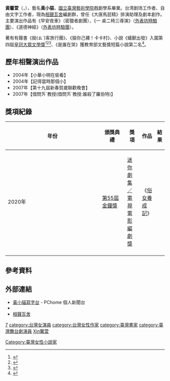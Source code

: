 {{藝人
| 姓名 = 黃馨萱
| 類型 = 女藝人
| 圖片 = 
| 圖片尺寸 = 
| 圖片簡介 = 
| 羅馬拼音 = 
| 英文名 = Kitten Huang
| 其他藝名 = 黃小猫
| 出生日期 = {{Birth_date_and_age|1973|9|16}}
| 出生地點 = {{TWN}}
| 職業 = 台湾剧场工作者、自由文字工作者
| 語言 = [[中文|中文]]
| 國籍 = {{ROC}}
| 教育程度 = [[國立臺灣藝術學院|國立臺灣藝術學院]]戲劇學系
| 電影 = 
| 電視劇 =
| 舞臺劇   = 
| 經紀公司 = 
| 書籍 = 
| 相關團體 = [[相聲瓦舍|相聲瓦舍]]
| 官方網站 = http://mypaper.pchome.com.tw/0816091600 黃小貓寫字台
| imdb = 5879189
}}
'''黃馨萱'''（{{lang|en|Kitten Huang}}，{{bd|1973年|9月16日|||catIdx=Huang黃馨萱}}），藝名'''黃小猫'''，[[國立臺灣藝術學院|國立臺灣藝術學院]]戲劇學系畢業。台湾剧场工作者、自由文字工作者，現為[[相聲瓦舍|相聲瓦舍]]編劇群，曾任《大唐馬屁精》排演助理及劇本創作。主要演出作品有《早安夜車》（密獵者劇團）、《一 桌二椅三導演》（[[外表坊時驗團|外表坊時驗團]]）、《道德神經》（[[外表坊時驗團|外表坊時驗團]]）。

著有有聲書《拗(ㄠˋ)客旅行團》、《摳你己襪！卡卡村》、小說《蟻獸出發》入圍第四屆[[皇冠大眾小說獎|皇冠大眾文學獎]]<ref>{{cite news|title=皇冠大眾小說獎|url=http://www.crown.com.tw/novel/|accessdate=2002-03|work=皇冠大眾小說獎，歷屆作品回顧|archive-date=2006-08-25|archive-url=https://web.archive.org/web/20060825024352/http://www.crown.com.tw/novel/|dead-url=no}}</ref><ref>{{cite news|title=文壇新浪：黃小貓|url=http://ctopenbook.tw/archives/160026/|accessdate=2005-02-27|work=中國時報開卷周報|archive-url=https://web.archive.org/web/20180425114525/http://ctopenbook.tw/archives/160026/|archive-date=2018-04-25|dead-url=yes}}</ref><ref>{{cite news|title=第四屆皇冠大眾文學獎揭曉既晴《請把門鎖好》奪冠|url=http://old.ltn.com.tw/2002/new/mar/27/life/art-5.htm|accessdate=2002-03-27|work=自由時報|archive-date=2018-04-25|archive-url=https://web.archive.org/web/20180425032048/http://old.ltn.com.tw/2002/new/mar/27/life/art-5.htm|dead-url=no}}</ref>、《是誰在哭》獲教育部文藝獎短篇小說第二名<ref>{{cite news|title=歷年得獎名單(90年)|url=http://web.arte.gov.tw/philology/Award/list_c.aspx?item=4&YY=90|accessdate=2001|publisher=教育部文藝創作獎|archive-date=2018-04-25|archive-url=https://web.archive.org/web/20180425114708/http://web.arte.gov.tw/philology/Award/list_c.aspx?item=4&YY=90|dead-url=no}}</ref>。

== 歷年相聲演出作品 ==
* 2004年【小華小明在偷看】    
* 2004年【記得當時那個小】  
* 2007年【第十九屆新春賀歲聯歡晚會】  
* 2007年【借問ㄞˋ教授(借問ㄞˋ教授:誰殺了羅伯特)】

== 獎項紀錄 ==
{| class="wikitable" width="90%"
|-align=center
! width="8%"|年份
! width="18%"|頒獎典禮
! width="20%"|獎項
! width="22%"|作品
! width="10%"|結果 
|- align=center
| 2020年
| [[第55屆金鐘獎|第55屆金鐘獎]]
| [[迷你劇集／電視電影編劇獎|迷你劇集／電視電影編劇獎]]
| 《[[俗女養成記|俗女養成記]]》
| {{nom}}
|-
|}

== 參考資料 ==
{{Reflist}}
== 外部連結 ==
*[http://mypaper.pchome.com.tw/0816091600 黃小貓寫字台]{{Wayback|url=http://mypaper.pchome.com.tw/0816091600 |date=20140323170513 }} - PChome 個人新聞台
*{{facebook|Sasha黃小貓書寫表演畫畫-303531843373826}}
*[http://www.ngng.com.tw 相聲瓦舍]{{Wayback|url=http://www.ngng.com.tw/ |date=20191102163059 }}


{{DEFAULTSORT:Huang黃馨萱}}
[[category:相声演员|7]]
[[category:台灣女演員|category:台灣女演員]]
[[category:台灣女性作家|category:台灣女性作家]]
[[Category:臺灣女性小說家|Category:臺灣女性小說家]]
[[category:臺灣畫家|category:臺灣畫家]]
[[category:臺灣舞台劇演員|category:臺灣舞台劇演員]]
[[category:黃姓|Xin馨萱]]
